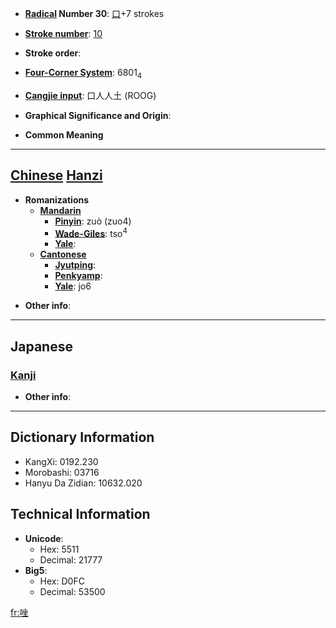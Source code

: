 * '''[[Wiktionary:Chinese radical index| Radical]] Number 30''': [[Wiktionary:Chinese radical index 口|口]]+7 strokes

* '''[[Wiktionary:Chinese total strokes index|Stroke number]]''': [[Wiktionary:Chinese total strokes index 10|10]]

* '''Stroke order''': 

* '''[[Wiktionary:Chinese four corner index|Four-Corner System]]''': 6801<sub>4</sub>

* '''[[Wiktionary:Chinese Cangjie index|Cangjie input]]''': 口人人土 (ROOG)

* '''Graphical Significance and Origin''': 

* '''Common Meaning'''

----

== [[Chinese]] [[Hanzi]] ==

* '''Romanizations'''
** '''[[Mandarin]]'''
*** '''[[Pinyin]]''': zuò (zuo4)
*** '''[[Wade-Giles]]''': tso<sup>4</sup>
*** '''[[Yale]]''': 
** '''[[Cantonese]]'''
*** '''[[Jyutping]]''':
*** '''[[Penkyamp]]''': 
*** '''[[Yale]]''': jo6

* '''Other info''': 

----

==Japanese==
===[[Kanji]]===
{{kanji|on readings=[[ぜい]] (zei)|kun readings=}}

* '''Other info''':  

----

== Dictionary Information ==

* KangXi: 0192.230
* Morobashi: 03716
* Hanyu Da Zidian: 10632.020

== Technical Information ==

* '''Unicode''':
** Hex: 5511
** Decimal: 21777
* '''Big5''':
** Hex: D0FC
** Decimal: 53500

[[fr:唑]]